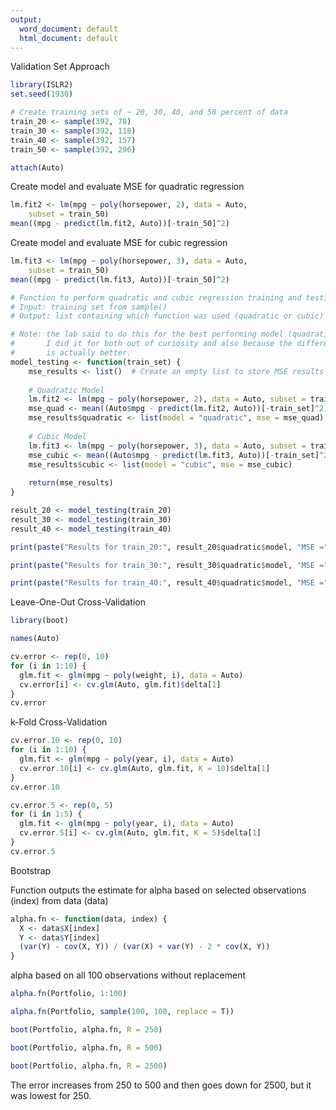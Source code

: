 ```yaml
---
output:
  word_document: default
  html_document: default
---
```

Validation Set Approach

```r
library(ISLR2)
set.seed(1930)

# Create training sets of ~ 20, 30, 40, and 50 percent of data
train_20 <- sample(392, 78)
train_30 <- sample(392, 118)
train_40 <- sample(392, 157)
train_50 <- sample(392, 296)

attach(Auto)
```

Create model and evaluate MSE for quadratic regression
```r
lm.fit2 <- lm(mpg ~ poly(horsepower, 2), data = Auto, 
    subset = train_50)
mean((mpg - predict(lm.fit2, Auto))[-train_50]^2)
```
Create model and evaluate MSE for cubic regression
```r
lm.fit3 <- lm(mpg ~ poly(horsepower, 3), data = Auto, 
    subset = train_50)
mean((mpg - predict(lm.fit3, Auto))[-train_50]^2)
```
```r
# Function to perform quadratic and cubic regression training and testing
# Input: training set from sample()
# Output: list containing which function was used (quadratic or cubic) and the corresponding results 

# Note: the lab said to do this for the best performing model (quadratic or cubic), which is cubic. 
#       I did it for both out of curiosity and also because the difference is so marginal that likely a simpler model 
#       is actually better. 
model_testing <- function(train_set) {
    mse_results <- list()  # Create an empty list to store MSE results
    
    # Quadratic Model
    lm.fit2 <- lm(mpg ~ poly(horsepower, 2), data = Auto, subset = train_set)
    mse_quad <- mean((Auto$mpg - predict(lm.fit2, Auto))[-train_set]^2)
    mse_results$quadratic <- list(model = "quadratic", mse = mse_quad)
    
    # Cubic Model
    lm.fit3 <- lm(mpg ~ poly(horsepower, 3), data = Auto, subset = train_set)
    mse_cubic <- mean((Auto$mpg - predict(lm.fit3, Auto))[-train_set]^2)
    mse_results$cubic <- list(model = "cubic", mse = mse_cubic)
    
    return(mse_results)
}
```
```r
result_20 <- model_testing(train_20)
result_30 <- model_testing(train_30)
result_40 <- model_testing(train_40)
```

```r
print(paste("Results for train_20:", result_20$quadratic$model, "MSE =", result_20$quadratic$mse, result_20$cubic$model, "MSE =", result_20$cubic$mse))

print(paste("Results for train_30:", result_30$quadratic$model, "MSE =", result_30$quadratic$mse, result_30$cubic$model, "MSE =", result_30$cubic$mse))

print(paste("Results for train_40:", result_40$quadratic$model, "MSE =", result_40$quadratic$mse, result_40$cubic$model, "MSE =", result_40$cubic$mse))
```
Leave-One-Out Cross-Validation
```r
library(boot)
```

```r
names(Auto)
```

```r
cv.error <- rep(0, 10)
for (i in 1:10) {
  glm.fit <- glm(mpg ~ poly(weight, i), data = Auto)
  cv.error[i] <- cv.glm(Auto, glm.fit)$delta[1]
}
cv.error
```

k-Fold Cross-Validation

```r
cv.error.10 <- rep(0, 10)
for (i in 1:10) {
  glm.fit <- glm(mpg ~ poly(year, i), data = Auto)
  cv.error.10[i] <- cv.glm(Auto, glm.fit, K = 10)$delta[1]
}
cv.error.10
```

```r
cv.error.5 <- rep(0, 5)
for (i in 1:5) {
  glm.fit <- glm(mpg ~ poly(year, i), data = Auto)
  cv.error.5[i] <- cv.glm(Auto, glm.fit, K = 5)$delta[1]
}
cv.error.5
```
Bootstrap

Function outputs the estimate for alpha based on selected observations (index) from data (data)
```r
alpha.fn <- function(data, index) {
  X <- data$X[index]
  Y <- data$Y[index]
  (var(Y) - cov(X, Y)) / (var(X) + var(Y) - 2 * cov(X, Y))
}
```

alpha based on all 100 observations without replacement
```r
alpha.fn(Portfolio, 1:100)
```
```r
alpha.fn(Portfolio, sample(100, 100, replace = T))
```

```r
boot(Portfolio, alpha.fn, R = 250)
```
```r
boot(Portfolio, alpha.fn, R = 500)
```
```r
boot(Portfolio, alpha.fn, R = 2500)
```

The error increases from 250 to 500 and then goes down for 2500, but it was lowest for 250. 